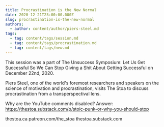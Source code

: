 ```yaml
---
title: Procrastination is the New Normal
date: 2020-12-21T23:00:00.000Z
slug: procrastination-is-the-new-normal
authors:
  - author: content/author/piers-steel.md
tags:
  - tag: content/tags/session.md
  - tag: content/tags/procrastination.md
  - tag: content/tags/new.md
---
```


This session was a part of The Unsuccess Symposium: Let Us Get Successful So We Can Stop Giving a Shit About Getting Successful on December 22nd, 2020.

Piers Steel, one of the world's foremost researchers and speakers on the science of motivation and procrastination, visits The Stoa to discuss procrastination from a transperspectival lens.

Why are the YouTube comments disabled? Answer: https://thestoa.substack.com/p/stoic-punk-or-why-you-should-stop

thestoa.ca
patreon.com/the_stoa
thestoa.substack.com
